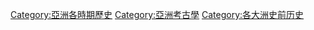 [[Category:亞洲各時期歷史|Category:亞洲各時期歷史]]
[[Category:亞洲考古學|Category:亞洲考古學]]
[[Category:各大洲史前历史‎|Category:各大洲史前历史‎]]